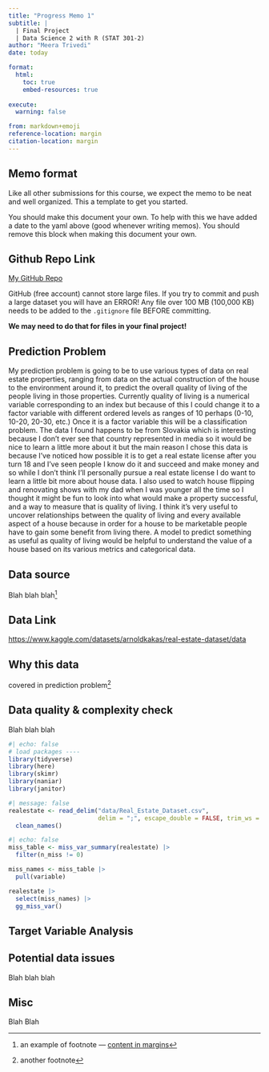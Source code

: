 ```yaml
---
title: "Progress Memo 1"
subtitle: |
  | Final Project 
  | Data Science 2 with R (STAT 301-2)
author: "Meera Trivedi"
date: today

format:
  html:
    toc: true
    embed-resources: true
    
execute:
  warning: false

from: markdown+emoji 
reference-location: margin
citation-location: margin
---
```


::: {.callout-important}
## Memo format

Like all other submissions for this course, we expect the memo to be neat and well organized. This a template to get you started. 

You should make this document your own. To help with this we have added a date to the yaml above (good whenever writing memos). You should remove this block when making this document your own.

:::

::: {.callout-tip icon=false}

## Github Repo Link

[My GitHub Repo](https://github.com/stat301-2-2024-winter/final-project-2-meeratrivedi.git)

:::

::: {.callout-warning}
GitHub (free account) cannot store large files. If you try to commit and push a large dataset you will have an ERROR! Any file over 100 MB (100,000 KB) needs to be added to the `.gitignore` file BEFORE committing.

**We may need to do that for files in your final project!**
:::

## Prediction Problem

My prediction problem is going to be to use various types of data on real estate properties, ranging from data on the actual construction of the house to the environment around it, to predict the overall quality of living of the people living in those properties. Currently quality of living is a numerical variable corresponding to an index but because of this I could change it to a factor variable with different ordered levels as ranges of 10 perhaps (0-10, 10-20, 20-30, etc.) Once it is a factor variable this will be a classification problem. The data I found happens to be from Slovakia which is interesting because I don't ever see that country represented in media so it would be nice to learn a little more about it but the main reason I chose this data is because I've noticed how possible it is to get a real estate license after you turn 18 and I've seen people I know do it and succeed and make money and so while I don't think I'll personally pursue a real estate license I do want to learn a little bit more about house data. I also used to watch house flipping and renovating shows with my dad when I was younger all the time so I thought it might be fun to look into what would make a property successful, and a way to measure that is quality of living. I think it's very useful to uncover relationships between the quality of living and every available aspect of a house because in order for a house to be marketable people have to gain some benefit from living there. A model to predict something as useful as quality of living would be helpful to understand the value of a house based on its various metrics and categorical data.

## Data source

Blah blah blah^[an example of footnote --- [content in margins](https://quarto.org/docs/blog/posts/2022-02-17-advanced-layout/)]

::: {.callout-tip icon=false}

## Data Link

[https://www.kaggle.com/datasets/arnoldkakas/real-estate-dataset/data](https://www.kaggle.com/datasets/arnoldkakas/real-estate-dataset/data)

:::

## Why this data

covered in prediction problem^[another footnote]

## Data quality & complexity check

Blah blah blah
```r
#| echo: false
# load packages ----
library(tidyverse)
library(here)
library(skimr)
library(naniar)
library(janitor)
```

```r
#| message: false
realestate <- read_delim("data/Real_Estate_Dataset.csv", 
                         delim = ";", escape_double = FALSE, trim_ws = TRUE) |> 
  clean_names()
```

```r
#| echo: false
miss_table <- miss_var_summary(realestate) |> 
  filter(n_miss != 0)

miss_names <- miss_table |> 
  pull(variable)

realestate |> 
  select(miss_names) |> 
  gg_miss_var()
```

## Target Variable Analysis


## Potential data issues

Blah blah blah

## Misc

Blah Blah
